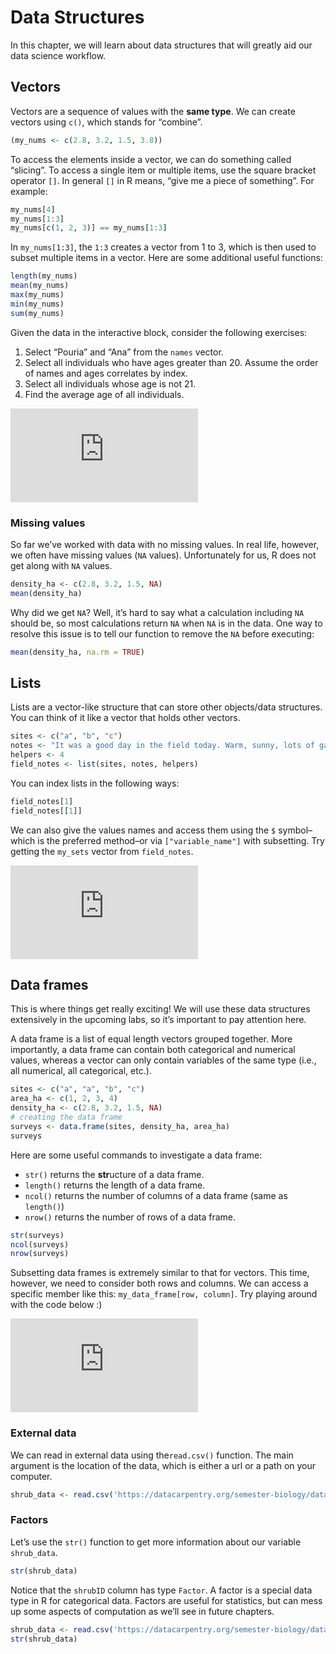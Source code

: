 # Data Structures

In this chapter, we will learn about data structures that will greatly aid our data science workflow.

## Vectors

Vectors are a sequence of values with the **same type**. We can create vectors using `c()`, which stands for "combine".

```r
(my_nums <- c(2.8, 3.2, 1.5, 3.8))
```

To access the elements inside a vector, we can do something called "slicing". To access a single item or multiple items, use the square bracket operator `[]`. In general `[]` in R means, "give me a piece of something". For example:

```r
my_nums[4]
my_nums[1:3]
my_nums[c(1, 2, 3)] == my_nums[1:3]
```

In `my_nums[1:3]`, the `1:3` creates a vector from 1 to 3, which is then used to subset multiple items in a vector. Here are some additional useful functions:

```r
length(my_nums)
mean(my_nums)
max(my_nums)
min(my_nums)
sum(my_nums)
```

Given the data in the interactive block, consider the following exercises:

1. Select "Pouria" and "Ana" from the `names` vector.
1. Select all individuals who have ages greater than 20. Assume the order of names and ages correlates by index.
1. Select all individuals whose age is not 21.
1. Find the average age of all individuals.

<!---LEARNR EX 1-->

<iframe class="interactive" id="ch2-ex1" src="https://tig3r66.shinyapps.io/ch2-ex1/" scrolling="no" frameborder="no"></iframe>

<!------------->


### Missing values

So far we've worked with data with no missing values. In real life, however, we often have missing values (`NA` values). Unfortunately for us, R does not get along with `NA` values.

```r
density_ha <- c(2.8, 3.2, 1.5, NA)
mean(density_ha)
```

Why did we get `NA`? Well, it's hard to say what a calculation including `NA` should be, so most calculations return `NA` when `NA` is in the data. One way to resolve this issue is to tell our function to remove the `NA` before executing:

```r
mean(density_ha, na.rm = TRUE)
```


## Lists

Lists are a vector-like structure that can store other objects/data structures. You can think of it like a vector that holds other vectors.

```r
sites <- c("a", "b", "c")
notes <- "It was a good day in the field today. Warm, sunny, lots of gators."
helpers <- 4
field_notes <- list(sites, notes, helpers)
```

You can index lists in the following ways:

```r
field_notes[1]
field_notes[[1]]
```

We can also give the values names and access them using the `$` symbol--which is the preferred method--or via `["variable_name"]` with subsetting. Try getting the `my_sets` vector from `field_notes`.

<!---LEARNR EX 2-->

<iframe class="interactive" id="ch2-ex2" src="https://tig3r66.shinyapps.io/ch2-ex2/" scrolling="no" frameborder="no"></iframe>

<!------------->


## Data frames

This is where things get really exciting! We will use these data structures extensively in the upcoming labs, so it's important to pay attention here.

A data frame is a list of equal length vectors grouped together. More importantly, a data frame can contain both categorical and numerical values, whereas a vector can only contain variables of the same type (i.e., all numerical, all categorical, etc.).

```R
sites <- c("a", "a", "b", "c")
area_ha <- c(1, 2, 3, 4)
density_ha <- c(2.8, 3.2, 1.5, NA)
# creating the data frame
surveys <- data.frame(sites, density_ha, area_ha)
surveys
```

Here are some useful commands to investigate a data frame:

  * `str()` returns the **str**ucture of a data frame.
  * `length()` returns the length of a data frame.
  * `ncol()` returns the number of columns of a data frame (same as `length()`)
  * `nrow()` returns the number of rows of a data frame.

```r
str(surveys)
ncol(surveys)
nrow(surveys)
```

Subsetting data frames is extremely similar to that for vectors. This time, however, we need to consider both rows and columns. We can access a specific member like this: `my_data_frame[row, column]`. Try playing around with the code below :)

<!---LEARNR EX 3-->

<iframe class="interactive" id="ch2-ex3" src="https://tig3r66.shinyapps.io/ch2-ex3/" scrolling="no" frameborder="no"></iframe>

<!------------->


### External data

We can read in external data using the`read.csv()` function. The main argument is the location of the data, which is either a url or a path on your computer.

```r
shrub_data <- read.csv('https://datacarpentry.org/semester-biology/data/shrub-dimensions-labeled.csv')
```

### Factors

Let's use the `str()` function to get more information about our variable `shrub_data`.

```r
str(shrub_data)
```

Notice that the `shrubID` column has type `Factor`. A factor is a special data type in R for categorical data. Factors are useful for statistics, but can mess up some aspects of computation as we'll see in future chapters.

```r
shrub_data <- read.csv('https://datacarpentry.org/semester-biology/data/shrub-dimensions-labeled.csv', stringsAsFactors = FALSE)
str(shrub_data)
```

<script>
  iFrameResize({}, ".interactive");
</script>
